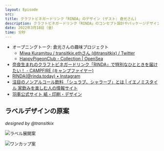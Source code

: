 ```yaml
---
layout: Episode
src: 
title: クラフトビネガードリンク「RINDA」のデザイン (ゲスト: 倉光さん)
description: クラフトビネガードリンク「RINDA」のコンセプト設計やパッケージデザインについて、デザイナーの倉光美和さん(@transitkix)をゲストに迎えて話しました。
date: 2022年3月18日（金）
time: 分秒
---
```


- オープニングトーク: 倉光さんの趣味プロジェクト
    - [Miwa Kuramitsu / transitkix.ethさん (@transitkix) / Twitter](https://twitter.com/transitkix)
    - [HappyPigeonClub - Collection | OpenSea](https://opensea.io/collection/happy-pigeon-club)
- [奈良生まれのクラフトビネガードリンク「RINDA」で特別なひとときを届けたい！ - CAMPFIRE (キャンプファイヤー)](https://camp-fire.jp/projects/view/550881)
- [RINDA(@rinda.today) • Instagram](https://www.instagram.com/rinda.today/)
- [注目のノンアルコール飲料 「シュラブ、シャラーブ」とは | イエノミスタイル 家飲みを楽しむ人の情報サイト](https://www.ienomistyle.com/trend/20200824-4284)
- [羽車公式サイト 紙・印刷・デザイン](https://www.haguruma.co.jp/store)

## ラベルデザインの原案
_designed by @transitkix_

![ラベル展開案](/ep_contents_images/72/idea1.png)

![ワンカップ案](/ep_contents_images/72/idea2.png)
